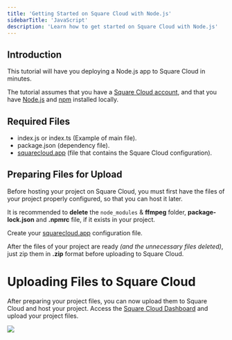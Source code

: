 ```yaml
---
title: 'Getting Started on Square Cloud with Node.js'
sidebarTitle: 'JavaScript'
description: 'Learn how to get started on Square Cloud with Node.js'
---
```


## Introduction
This tutorial will have you deploying a Node.js app to Square Cloud in minutes.

The tutorial assumes that you have a [Square Cloud account](https://squarecloud.app/login), and that you have [Node.js](https://nodejs.org/en/download/) and [npm](https://www.npmjs.com/package/npm) installed locally.

## Required Files
- index.js or index.ts (Example of main file).
- package.json (dependency file).
- [squarecloud.app](how-to-create-your-squarecloud-configuration-file) (file that contains the Square Cloud configuration).

## Preparing Files for Upload
Before hosting your project on Square Cloud, you must first have the files of your project properly configured, so that you can host it later.

It is recommended to **delete** the `node_modules` & **ffmpeg** folder, **package-lock.json** and **.npmrc** file, if it exists in your project.

Create your [squarecloud.app](how-to-create-your-squarecloud-configuration-file) configuration file.

After the files of your project are ready _(and the unnecessary files deleted)_, just zip them in **.zip** format before uploading to Square Cloud.

# Uploading Files to Square Cloud

After preparing your project files, you can now upload them to Square Cloud and host your project.
Access the [Square Cloud Dashboard](https://squarecloud.app/dashboard/upload) and upload your project files.

<Frame>
  <img src="/images/uploading.gif" style={{ borderRadius: '0.5rem' }} />
</Frame>